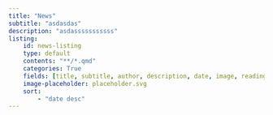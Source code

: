 ```yaml
---
title: "News"
subtitle: "asdasdas"
description: "asdasssssssssss"
listing:
    id: news-listing
    type: default
    contents: "**/*.qmd"
    categories: True
    fields: [title, subtitle, author, description, date, image, reading-time]
    image-placeholder: placeholder.svg
    sort:
        - "date desc"
---
```


:::{#news-listing}
:::